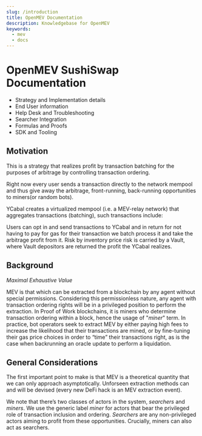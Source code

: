 ```yaml
---
slug: /introduction
title: OpenMEV Documentation
description: Knowledgebase for OpenMEV
keywords:
  - mev
  - docs
---
```


# OpenMEV SushiSwap Documentation

- Strategy and Implementation details
- End User information
- Help Desk and Troubleshooting
- Searcher Integration
- Formulas and Proofs
- SDK and Tooling

## Motivation

This is a strategy that realizes profit by transaction batching
for the purposes of arbitrage by controlling transaction ordering.

Right now every user sends a transaction directly to the network mempool
and thus give away the arbitrage, front-running, back-running
opportunities to miners(or random bots).

YCabal creates a virtualized mempool (i.e. a MEV-relay network) that
aggregates transactions (batching), such transactions include:

Users can opt in and send transactions to YCabal and in return for not
having to pay for gas for their transaction we batch process it and take
the arbitrage profit from it. Risk by inventory price risk is carried by
a Vault, where Vault depositors are returned the profit the YCabal
realizes.

## Background

*Maximal Exhaustive Value*

MEV is that which can be extracted from a blockchain by any agent without special
permissions. Considering this permissionless nature, any agent with
transaction ordering rights will be in a privileged position to perform
the extraction. In Proof of Work blockchains, it is miners who determine
transaction ordering within a block, hence the usage of "_miner_"
term. In practice, bot operators seek to extract MEV by either paying
high fees to increase the likelihood that their transactions are mined,
or by fine-tuning their gas price choices in order to “time” their
transactions right, as is the case when backrunning an oracle update to
perform a liquidation.

## General Considerations

The first important point to make is that MEV is a theoretical
quantity that we can only approach asymptotically. Unforseen extraction
methods can and will be devised (every new DeFi hack is an MEV
extraction event).

We note that there’s two classes of actors in the system, _searchers_
and _miners_. We use the generic label _miner_ for actors that bear the
privileged role of transaction inclusion and ordering. _Searchers_ are
any non-privileged actors aiming to profit from these opportunities.
Crucially, miners can also act as searchers.
